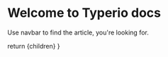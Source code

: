 
# Welcome to Typerio docs

Use navbar to find the article, you're looking for.

  return <MdxLayout>{children}</MdxLayout>
}
